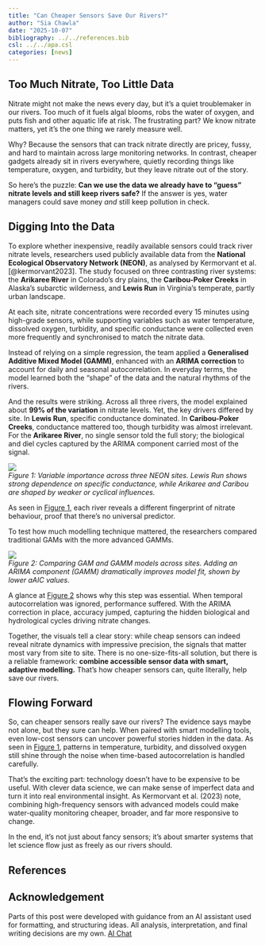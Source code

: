 ```yaml
---
title: "Can Cheaper Sensors Save Our Rivers?"
author: "Sia Chawla"
date: "2025-10-07"
bibliography: ../../references.bib
csl: ../../apa.csl
categories: [news]
---
```


## Too Much Nitrate, Too Little Data

Nitrate might not make the news every day, but it’s a quiet troublemaker in our rivers. Too much of it fuels algal blooms, robs the water of oxygen, and puts fish and other aquatic life at risk. The frustrating part? We know nitrate matters, yet it’s the one thing we rarely measure well.  

Why? Because the sensors that can track nitrate directly are pricey, fussy, and hard to maintain across large monitoring networks. In contrast, cheaper gadgets already sit in rivers everywhere, quietly recording things like temperature, oxygen, and turbidity, but they leave nitrate out of the story.  

So here’s the puzzle: **Can we use the data we already have to “guess” nitrate levels and still keep rivers safe?** If the answer is yes, water managers could save money *and* still keep pollution in check.  


## Digging Into the Data

To explore whether inexpensive, readily available sensors could track river nitrate levels, researchers used publicly available data from the **National Ecological Observatory Network (NEON)**, as analysed by Kermorvant et al. [@kermorvant2023]. The study focused on three contrasting river systems: the **Arikaree River** in Colorado’s dry plains, the **Caribou-Poker Creeks** in Alaska’s subarctic wilderness, and **Lewis Run** in Virginia’s temperate, partly urban landscape.  

At each site, nitrate concentrations were recorded every 15 minutes using high-grade sensors, while supporting variables such as water temperature, dissolved oxygen, turbidity, and specific conductance were collected even more frequently and synchronised to match the nitrate data.  

Instead of relying on a simple regression, the team applied a **Generalised Additive Mixed Model (GAMM)**, enhanced with an **ARIMA correction** to account for daily and seasonal autocorrelation. In everyday terms, the model learned both the “shape” of the data and the natural rhythms of the rivers.  

And the results were striking. Across all three rivers, the model explained about **99% of the variation** in nitrate levels. Yet, the key drivers differed by site. In **Lewis Run**, specific conductance dominated. In **Caribou-Poker Creeks**, conductance mattered too, though turbidity was almost irrelevant. For the **Arikaree River**, no single sensor told the full story; the biological and diel cycles captured by the ARIMA component carried most of the signal.  

::: {#fig-importance}
![](figure.png){fig-alt="Variable importance across NEON sites"}  
*Figure 1: Variable importance across three NEON sites. Lewis Run shows strong dependence on specific conductance, while Arikaree and Caribou are shaped by weaker or cyclical influences.*  
:::

As seen in [Figure 1](#fig-importance), each river reveals a different fingerprint of nitrate behaviour, proof that there’s no universal predictor.  

To test how much modelling technique mattered, the researchers compared traditional GAMs with the more advanced GAMMs.  

::: {#fig-gamm}
![](table.png){fig-alt="Model comparison between GAM and GAMM across sites"}  
*Figure 2: Comparing GAM and GAMM models across sites. Adding an ARIMA component (GAMM) dramatically improves model fit, shown by lower aAIC values.*  
:::

A glance at [Figure 2](#fig-gamm) shows why this step was essential. When temporal autocorrelation was ignored, performance suffered. With the ARIMA correction in place, accuracy jumped, capturing the hidden biological and hydrological cycles driving nitrate changes.  

Together, the visuals tell a clear story: while cheap sensors can indeed reveal nitrate dynamics with impressive precision, the signals that matter most vary from site to site. There is no one-size-fits-all solution, but there is a reliable framework: **combine accessible sensor data with smart, adaptive modelling.** That’s how cheaper sensors can, quite literally, help save our rivers.  


## Flowing Forward

So, can cheaper sensors really save our rivers? The evidence says maybe not alone, but they sure can help. When paired with smart modelling tools, even low-cost sensors can uncover powerful stories hidden in the data. As seen in [Figure 1](#fig-importance), patterns in temperature, turbidity, and dissolved oxygen still shine through the noise when time-based autocorrelation is handled carefully.  

That’s the exciting part: technology doesn’t have to be expensive to be useful. With clever data science, we can make sense of imperfect data and turn it into real environmental insight. As Kermorvant et al. (2023) note, combining high-frequency sensors with advanced models could make water-quality monitoring cheaper, broader, and far more responsive to change.  

In the end, it’s not just about fancy sensors; it’s about smarter systems that let science flow just as freely as our rivers should.  


## References
::: {#refs}
:::


## Acknowledgement  

Parts of this post were developed with guidance from an AI assistant used for formatting, and structuring ideas. All analysis, interpretation, and final writing decisions are my own.
[AI Chat](https://chatgpt.com/share/68ea43d0-3aa8-8009-84c8-9071a839903d)

